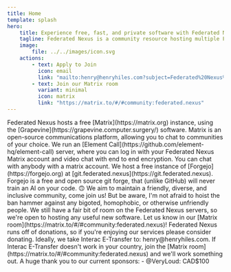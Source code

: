 ```yaml
---
title: Home
template: splash
hero:
    title: Experience free, fast, and private software with Federated Nexus
    tagline: Federated Nexus is a community resource hosting multiple FOSS (especially federated) services, including Matrix and Forgejo.
    image:
        file: ../../images/icon.svg
    actions:
        - text: Apply to Join
          icon: email
          link: "mailto:henry@henryhiles.com?subject=Federated%20Nexus%20Account%20Application&body=Hello%2C%0A%0AI%20would%20like%20to%20have%20a%20Federated%20Nexus%20account%20for%20the%20following%20services%3A%0A-%20%5B%20%5D%20Matrix%0A-%20%5B%20%5D%20Forgejo%0A%0AI%20would%20like%20this%20username%3A%0A%0AI%20agree%20not%20to%20be%20homophobic%2C%20bigoted%2C%20unfriendly%2C%20etc..."
        - text: Join our Matrix room
          variant: minimal
          icon: matrix
          link: "https://matrix.to/#/#community:federated.nexus"
---
```



<CardGrid>
    <Card title="Private and Free Communications" icon="comment">
        Federated Nexus hosts a free [Matrix](https://matrix.org) instance,
        using the [Grapevine](https://grapevine.computer.surgery/) software.
        Matrix is an open-source communications platform, allowing you to chat
        to communities of your choice.
    </Card>
    <Card title="End to End Encrypted Video Chats" icon="heart">
        We run an [Element Call](https://github.com/element-hq/element-call)
        server, where you can log in with your Federated Nexus Matrix account
        and video chat with end to end encryption. You can chat with anybody
        with a matrix account.
    </Card>
    <Card title="A Fast and Free Home for Your Code" icon="seti:git">
        We host a free instance of [Forgejo](https://forgejo.org) at
        [git.federated.nexus](https://git.federated.nexus). Forgejo is a free
        and open source git forge, that (unlike GitHub) will never train an AI
        on your code. 🙃
    </Card>
    <Card title="Friendly and Inclusive Community" icon="heart">
        We aim to maintain a friendly, diverse, and inclusive community, come
        join us! But be aware, I'm not afraid to hoist the ban hammer against
        any bigoted, homophobic, or otherwise unfriendly people.
    </Card>
    <Card title="More Coming Soon" icon="document">
        We still have a fair bit of room on the Federated Nexus servers, so
        we're open to hosting any useful new software. Let us know in our
        [Matrix room](https://matrix.to/#/#community:federated.nexus)!
    </Card>
    <Card title="Donate to Federated Nexus" icon="document">
        Federated Nexus runs off of donations, so if you're enjoying our
        services please consider donating. Ideally, we take Interac E-Transfer
        to: henry@henryhiles.com. If Interac E-Transfer doesn't work in your
        country, join the [Matrix
        room](https://matrix.to/#/#community:federated.nexus) and we'll work
        something out. A huge thank you to our current sponsors: - @VeryLoud:
        CAD$100
    </Card>
</CardGrid>
